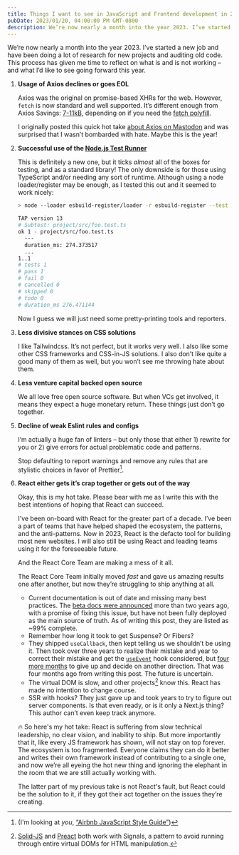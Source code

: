 ```yaml
---
title: Things I want to see in JavaScript and Frontend development in 2023
pubDate: 2023/01/20, 04:00:00 PM GMT-0800
description: We’re now nearly a month into the year 2023. I’ve started a new job and have been doing a lot of research for new projects and auditing old code. This process has given me time to reflect on what is and is not working – and what I’d like to see going forward this year.
---
```


We’re now nearly a month into the year 2023. I’ve started a new job and have been doing a lot of research for new projects and auditing old code. This process has given me time to reflect on what is and is not working – and what I’d like to see going forward this year.

1. **Usage of Axios declines or goes EOL**

   Axios was the original on promise-based XHRs for the web. However, `fetch` is now standard and well supported. It’s different enough from Axios
   Savings: [7-11kB](https://bundlephobia.com/package/axios@1.2.3), depending on if you need the [fetch polyfill](https://bundlephobia.com/package/whatwg-fetch@3.6.2).

   I originally posted this quick hot take [about Axios on Mastodon](https://mstdn.io/@paularmstrong/109716625048218845) and was surprised that I wasn’t bombarded with hate. Maybe this is the year!

1. **Successful use of the [Node.js Test Runner](https://nodejs.org/docs/latest-v18.x/api/test.html)**

   This is definitely a new one, but it ticks _almost_ all of the boxes for testing, and as a standard library! The only downside is for those using TypeScript and/or needing any sort of runtime. Although using a node loader/register may be enough, as I tested this out and it seemed to work nicely:

   ```sh
   > node --loader esbuild-register/loader -r esbuild-register --test src/foo.test.ts

   TAP version 13
   # Subtest: project/src/foo.test.ts
   ok 1 - project/src/foo.test.ts
     ---
     duration_ms: 274.373517
     ...
   1..1
   # tests 1
   # pass 1
   # fail 0
   # cancelled 0
   # skipped 0
   # todo 0
   # duration_ms 276.471144
   ```

   Now I guess we will just need some pretty-printing tools and reporters.

1. **Less divisive stances on CSS solutions**

   I like Tailwindcss. It’s not perfect, but it works very well. I also like some other CSS frameworks and CSS-in-JS solutions. I also don’t like quite a good many of them as well, but you won’t see me throwing hate about them.

1. **Less venture capital backed open source**

   We all love free open source software. But when VCs get involved, it means they expect a huge monetary return. These things just don’t go together.

1. **Decline of weak Eslint rules and configs**

   I’m actually a huge fan of linters – but only those that either 1) rewrite for you or 2) give errors for actual problematic code and patterns.

   Stop defaulting to report warnings and remove any rules that are stylistic choices in favor of Prettier[^eslint].

   [^eslint]: (I'm looking at _you_, [“Airbnb JavaScript Style Guide”](https://github.com/airbnb/javascript))

1. **React either gets it’s crap together or gets out of the way**

   Okay, this is my hot take. Please bear with me as I write this with the best intentions of hoping that React can succeed.

   I’ve been on-board with React for the greater part of a decade. I’ve been a part of teams that have helped shaped the ecosystem, the patterns, and the anti-patterns. Now in 2023, React is the defacto tool for building most new websites. I will also still be using React and leading teams using it for the foreseeable future.

   And the React Core Team are making a mess of it all.

   The React Core Team initially moved _fast_ and gave us amazing results one after another, but now they’re struggling to ship anything at all.

   - Current documentation is out of date and missing many best practices. The [beta docs were announced](https://github.com/reactjs/reactjs.org/issues/3308) more than two years ago, with a promise of fixing this issue, but have not been fully deployed as the main source of truth. As of writing this post, they are listed as ~99% complete.
   - Remember how long it took to get Suspense? Or Fibers?
   - They shipped `useCallback`, then kept telling us we shouldn’t be using it. Then took over three years to realize their mistake and year to correct their mistake and get the [`useEvent`](https://github.com/reactjs/rfcs/blob/useevent/text/0000-useevent.md) hook considered, but [four more months](https://github.com/reactjs/rfcs/pull/220#issuecomment-1259938816) to give up and decide on another direction. That was four months ago from writing this post. The future is uncertain.
   - The virtual DOM is slow, and other projects[^vdom] know this. React has made no intention to change course.
   - SSR with hooks? They just gave up and took years to try to figure out server components. Is that even ready, or is it only a Next.js thing? This author can’t even keep track anymore.

   [^vdom]: [Solid-JS](https://www.solidjs.com/) and [Preact](https://preactjs.com/blog/introducing-signals/) both work with Signals, a pattern to avoid running through entire virtual DOMs for HTML manipulation.

   🔥 So here's my hot take: React is suffering from slow technical leadership, no clear vision, and inability to ship. But more importantly that it, like every JS framework has shown, will not stay on top forever. The ecosystem is too fragmented. Everyone claims they can do it better and writes their own framework instead of contributing to a single one, and now we’re all eyeing the hot new thing and ignoring the elephant in the room that we are still actually working with.

   The latter part of my previous take is not React's fault, but React could be the solution to it, if they got their act together on the issues they’re creating.
